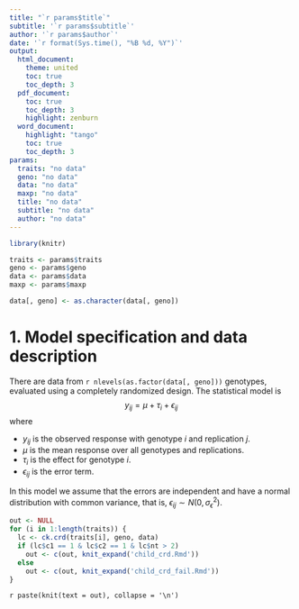 ```yaml
---
title: "`r params$title`"
subtitle: '`r params$subtitle`'
author: '`r params$author`'
date: '`r format(Sys.time(), "%B %d, %Y")`'
output: 
  html_document:
    theme: united
    toc: true
    toc_depth: 3
  pdf_document:
    toc: true
    toc_depth: 3
    highlight: zenburn
  word_document:
    highlight: "tango"
    toc: true
    toc_depth: 3
params: 
  traits: "no data"
  geno: "no data"
  data: "no data"
  maxp: "no data"
  title: "no data"
  subtitle: "no data"
  author: "no data"
---
```


```r
library(knitr)

traits <- params$traits
geno <- params$geno
data <- params$data
maxp <- params$maxp

data[, geno] <- as.character(data[, geno])
```

# 1. Model specification and data description

There are data from `r nlevels(as.factor(data[, geno]))` genotypes, evaluated using a completely randomized design. The statistical model is
$$
y_{ij} = \mu + \tau_i + \epsilon_{ij}
$$
where

* $y_{ij}$ is the observed response with genotype $i$ and replication $j$.
* $\mu$ is the mean response over all genotypes and replications.
* $\tau_i$ is the effect for genotype $i$.
* $\epsilon_{ij}$ is the error term.

In this model we assume that the errors are independent and have a normal distribution with common variance, that is, $\epsilon_{ij} \sim N(0,\sigma_{\epsilon}^2)$.

```r
out <- NULL
for (i in 1:length(traits)) {
  lc <- ck.crd(traits[i], geno, data)
  if (lc$c1 == 1 & lc$c2 == 1 & lc$nt > 2)
    out <- c(out, knit_expand('child_crd.Rmd'))
  else
    out <- c(out, knit_expand('child_crd_fail.Rmd'))
}
```

`r paste(knit(text = out), collapse = '\n')`
